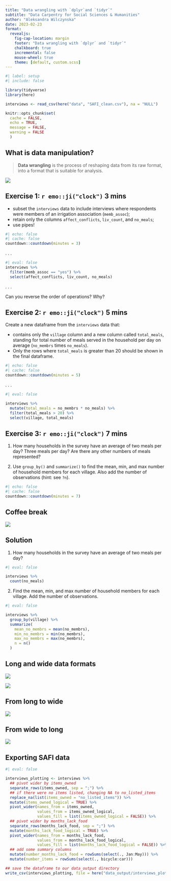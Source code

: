 ```yaml
---
title: "Data wrangling with `dplyr`and `tidyr`"
subtitle: "Data Carpentry for Social Sciences & Humanities"
author: "Aleksandra Wilczynska"
date: 2023-02-23
format: 
  revealjs:
    fig-cap-location: margin  
    footer: "Data wrangling with `dplyr` and `tidyr`"
    chalkboard: true
    incremental: false 
    mouse-wheel: true 
    theme: [default, custom.scss]
---
```



```r
#| label: setup
#| include: false

library(tidyverse)
library(here)

interviews <- read_csv(here("data", "SAFI_clean.csv"), na = "NULL")

knitr::opts_chunk$set(
  cache = FALSE,
  echo = TRUE,
  message = FALSE, 
  warning = FALSE
  )
```

## What is data manipulation?

> **Data wrangling** is the process of reshaping data from its raw format, into a format that is suitable for analysis.

![](img/data-science.png)

<!-- :::{.aside} -->

<!-- [R for Data Science, Wickham H and Grolemund G](https://r4ds.had.co.nz/index.html) © Wickham, Grolemund 2017 -->

<!-- ::: -->

## Exercise 1: `r emo::ji("clock")` **3 mins**

- subset the `interviews` data to include interviews where respondents were members of an irrigation association (`memb_assoc`); 
- retain only the columns `affect_conflicts`, `liv_count`, and `no_meals`;
- use pipes!


```r
#| echo: false
#| cache: false
countdown::countdown(minutes = 3)
```

. . .

```r
#| eval: false
interviews %>%
  filter(memb_assoc == "yes") %>%
  select(affect_conflicts, liv_count, no_meals)
```

. . . 


Can you reverse the order of operations? Why? 




## Exercise 2: `r emo::ji("clock")` **5 mins**

Create a new dataframe from the `interviews` data that:

- contains only the `village` column and a new column called `total_meals`, standing for total number of meals served in the household per day on average (`no_membrs` times `no_meals`). 
- Only the rows where `total_meals` is greater than 20 should be shown in the final dataframe.


```r
#| echo: false
#| cache: false
countdown::countdown(minutes = 5)
```

. . .

```r
#| eval: false

interviews %>%
  mutate(total_meals = no_membrs * no_meals) %>%
  filter(total_meals > 20) %>%
  select(village, total_meals)
```

## Exercise 3: `r emo::ji("clock")` **7 mins**

1) How many households in the survey have an average of two meals per day? Three meals per day? Are there any other numbers of meals represented?

2) Use `group_by()` and `summarize()` to find the mean, min, and max number of household members for each village. Also add the number of observations (hint: see `?n`).

```r
#| echo: false
#| cache: false
countdown::countdown(minutes = 7)
```



## Coffee break

![](img/coffee_cup_coffee_time.png)


## Solution

1) How many households in the survey have an average of two meals per day? 

```r
#| eval: false

interviews %>%
  count(no_meals)
```


2) Find the mean, min, and max number of household members for each village. Add the number of observations.

```r
#| eval: false

interviews %>%
  group_by(village) %>%
  summarize(
    mean_no_membrs = mean(no_membrs),
    min_no_membrs = min(no_membrs),
    max_no_membrs = max(no_membrs),
    n = n()
  )
``` 

<!-- ## Tidy dataset -->


<!-- 1. Each **variable** has its own **column** -->
<!-- 2. Each **observation** has its own **row** -->
<!-- 3. Each **value** must have its own **cell** -->

<!-- ![](img/tidy-data-wickham.png) -->

<!-- :::{.aside} -->

<!-- [R for Data Science, Wickham H and Grolemund G](https://r4ds.had.co.nz/index.html) © Wickham, Grolemund 2017 -->
<!-- ::: -->

## Long and wide data formats 

::: {layout="[[40,-10, 50]]" layout-valign="bottom"}


![](img/pivot/long.PNG)


![](img/pivot/wide.PNG)

::: 

## From long to wide 

![](img/pivot/pivot_wider.PNG)


## From wide to long 

![](img/pivot/pivot_longer.PNG)

## Exporting SAFI data
```r
#| eval: false

interviews_plotting <- interviews %>%
  ## pivot wider by items_owned
  separate_rows(items_owned, sep = ";") %>%
  ## if there were no items listed, changing NA to no_listed_items
  replace_na(list(items_owned = "no_listed_items")) %>%
  mutate(items_owned_logical = TRUE) %>%
  pivot_wider(names_from = items_owned,
              values_from = items_owned_logical,
              values_fill = list(items_owned_logical = FALSE)) %>%
  ## pivot wider by months_lack_food
  separate_rows(months_lack_food, sep = ";") %>%
  mutate(months_lack_food_logical = TRUE) %>%
  pivot_wider(names_from = months_lack_food,
              values_from = months_lack_food_logical,
              values_fill = list(months_lack_food_logical = FALSE)) %>%
  ## add some summary columns
  mutate(number_months_lack_food = rowSums(select(., Jan:May))) %>%
  mutate(number_items = rowSums(select(., bicycle:car)))

## save the dataframe to our data_output directory
write_csv(interviews_plotting, file = here("data_output/interviews_plotting.csv"))

```

